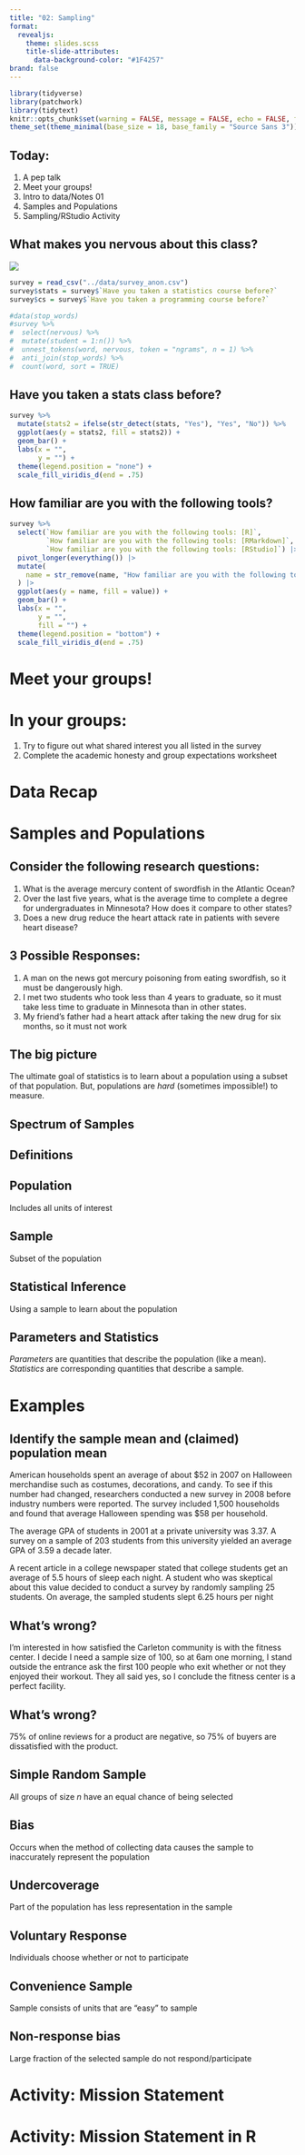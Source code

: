 ```yaml
---
title: "02: Sampling"
format: 
  revealjs: 
    theme: slides.scss
    title-slide-attributes: 
      data-background-color: "#1F4257"
brand: false
---
```


```r
library(tidyverse)
library(patchwork)
library(tidytext)
knitr::opts_chunk$set(warning = FALSE, message = FALSE, echo = FALSE, fig.align = 'center', fig.width = 10, fig.height = 6)
theme_set(theme_minimal(base_size = 18, base_family = "Source Sans 3"))
```

## Today:

1. A pep talk
1. Meet your groups!
1. Intro to data/Notes 01
2. Samples and Populations
3. Sampling/RStudio Activity

## What makes you nervous about this class?

![](img/wordcloud-nervous.png){fig-align="center"}

```r
survey = read_csv("../data/survey_anon.csv")
survey$stats = survey$`Have you taken a statistics course before?`
survey$cs = survey$`Have you taken a programming course before?`
```

```r
#data(stop_words)
#survey %>%
#  select(nervous) %>%
#  mutate(student = 1:n()) %>% 
#  unnest_tokens(word, nervous, token = "ngrams", n = 1) %>%
#  anti_join(stop_words) %>%
#  count(word, sort = TRUE)
```

## Have you taken a stats class before?

```r
survey %>% 
  mutate(stats2 = ifelse(str_detect(stats, "Yes"), "Yes", "No")) %>%
  ggplot(aes(y = stats2, fill = stats2)) +
  geom_bar() + 
  labs(x = "",
       y = "") + 
  theme(legend.position = "none") + 
  scale_fill_viridis_d(end = .75)
```

## How familiar are you with the following tools? 

```r
survey %>% 
  select(`How familiar are you with the following tools: [R]`, 
         `How familiar are you with the following tools: [RMarkdown]`,
         `How familiar are you with the following tools: [RStudio]`) |>
  pivot_longer(everything()) |>
  mutate(
    name = str_remove(name, "How familiar are you with the following tools: ")
  ) |>
  ggplot(aes(y = name, fill = value)) +
  geom_bar() + 
  labs(x = "",
       y = "",
       fill = "") + 
  theme(legend.position = "bottom") + 
  scale_fill_viridis_d(end = .75)
```

# Meet your groups! {.maize}

# In your groups: 

1. Try to figure out what shared interest you all listed in the survey
2. Complete the academic honesty and group expectations worksheet

# Data Recap {.maize}

# Samples and Populations {.maize}

## Consider the following research questions: 

1. What is the average mercury content of swordfish in the Atlantic Ocean? 
2. Over the last five years, what is the average time to complete a degree for undergraduates in Minnesota? How does it compare to other states?
3. Does a new drug reduce the heart attack rate in patients with severe heart disease? 

## 3 Possible Responses: 

1. A man on the news got mercury poisoning from eating swordfish, so it must be dangerously high. 
2. I met two students who took less than 4 years to graduate, so it must take less time to graduate in Minnesota than in other states.
3. My friend's father had a heart attack after taking the new drug for six months, so it must not work

## The big picture

The ultimate goal of statistics is to learn about a population using a subset of that population. But, populations are *hard* (sometimes impossible!) to measure. 

## Spectrum of Samples

## Definitions

::: callout-note
## Population

Includes all units of interest

:::

::: callout-note
## Sample

Subset of the population
:::

::: callout-note
## Statistical Inference

Using a sample to learn about the population
:::

::: callout-note
## Parameters and Statistics

*Parameters* are quantities that describe the population (like a mean). *Statistics* are corresponding quantities that describe a sample. 
:::

# Examples

## Identify the **sample mean** and (claimed) **population mean**

::: {.r-stack}

::: {.fragment .fade-in-then-out}
American households spent an average of about \$52 in 2007 on Halloween merchandise such as costumes, decorations, and candy. To see if this number had changed, researchers conducted a new survey in 2008 before industry numbers were reported. The survey included 1,500 households and found that average Halloween spending was \$58 per household.
:::

::: {.fragment .fade-in-then-out}
The average GPA of students in 2001 at a private university was 3.37. A survey on a sample of 203 students from this university yielded an average GPA of 3.59 a decade later.
:::

::: {.fragment .fade-in-then-out}
A recent article in a college newspaper stated that college students get an average of 5.5 hours of sleep each night. A student who was skeptical about this value decided to conduct a survey by randomly sampling 25 students. On average, the sampled students slept 6.25 hours per night
:::

:::

## What's wrong?

I'm interested in how satisfied the Carleton community is with the fitness center. I decide I need a sample size of 100, so at 6am one morning, I stand outside the entrance ask the first 100 people who exit whether or not they enjoyed their workout. They all said yes, so I conclude the fitness center is a perfect facility.

## What's wrong?

75% of online reviews for a product are negative, so 75% of buyers are dissatisfied with the product. 

## 

::: callout-note
## Simple Random Sample

All groups of size $n$ have an equal chance of being selected
:::

::: callout-note
## Bias

Occurs when the method of collecting data causes the sample to inaccurately represent the population
:::

## 

::: callout-note
## Undercoverage

Part of the population has less representation in the sample
:::

::: callout-note
## Voluntary Response

Individuals choose whether or not to participate
:::

::: callout-note
## Convenience Sample

Sample consists of units that are "easy" to sample
:::

::: callout-note
## Non-response bias

Large fraction of the selected sample do not respond/participate
:::

# Activity: Mission Statement {.maize}

# Activity: Mission Statement in R {.maize}

